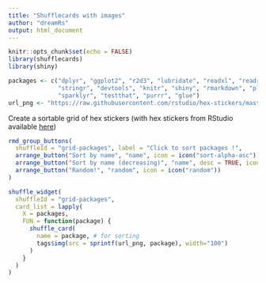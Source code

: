 ```yaml
---
title: "Shufflecards with images"
author: "dreamRs"
output: html_document
---
```


```r
knitr::opts_chunk$set(echo = FALSE)
library(shufflecards)
library(shiny)

packages <- c("dplyr", "ggplot2", "r2d3", "lubridate", "readxl", "readr",
              "stringr", "devtools", "knitr", "shiny", "rmarkdown", "plumber-female",
              "sparklyr", "testthat", "purrr", "glue")
url_png <- "https://raw.githubusercontent.com/rstudio/hex-stickers/master/PNG/%s.png"
```

Create a sortable grid of hex stickers (with hex stickers from RStudio available [here](https://github.com/rstudio/hex-stickers))

<!-- sorting buttons -->
```r
rmd_group_buttons(
  shuffleId = "grid-packages", label = "Click to sort packages !",
  arrange_button("Sort by name", "name", icon = icon("sort-alpha-asc")),
  arrange_button("Sort by name (decreasing)", "name", desc = TRUE, icon = icon("sort-alpha-desc")),
  arrange_button("Random!", "random", icon = icon("random"))
)
```


<!-- shuffle grid layout -->
```r
shuffle_widget(
  shuffleId = "grid-packages",
  card_list = lapply(
    X = packages,
    FUN = function(package) {
      shuffle_card(
        name = package, # for sorting
        tags$img(src = sprintf(url_png, package), width="100")
      )
    }
  )
)
```
